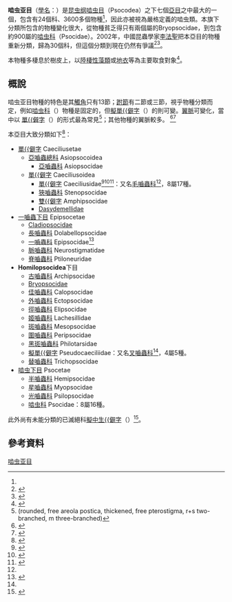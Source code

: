 {{CJK-New-Char|2A605}}
{{AutoTaxobox
| taxon = Psocomorpha
}}
'''啮虫亚目'''（[[學名|學名]]：{{lang|la|'''Psocomorpha'''}}）是[[昆虫纲|昆虫纲]][[啮虫总目|啮虫目]]（Psocodea）之下七個[[亞目|亞目]]之中最大的一個，包含有24個科、3600多個物種<ref name="Lienhard"/>，因此亦被視為嚴格定義的啮虫類。本旗下分類所包含的物種變化很大，從物種貧乏得只有兩個屬的Bryopsocidae，到包含約900屬的[[啮虫科|啮虫科]]（Psocidae）。2002年，中國昆蟲學家[[李法聖|李法聖]]把本亞目的物種重新分類，歸為30個科，但這個分類到現在仍然有爭議<ref>{{GBIF |id=131650015 |title=Psocomorpha }}</ref><ref>{{cite book |last=Li |first=Fasheng |authorlink=李法聖 |year=2002 |title=Psocoptera of China. National Natural Science Foundation of China |volume=5-6 }}</ref>。

本物種多棲息於樹皮上，以[[陸棲性藻類|陸棲性藻類]]或[[地衣|地衣]]等為主要取食對象<ref>{{cite journal |url=http://www.osa.nchu.edu.tw/group/group19/webmonth/month89/200106/20010603.htm |title=小心囓蟲就在你身邊 |date=2001-06-03 |language=zh-hant |author=詹美鈴 |volume=2001 |issue=6 |journal=大地的心聲 |publisher=[[國立中興大學|國立中興大學]]保育社 |access-date=2015-01-20 |archive-url=https://web.archive.org/web/20140714153531/http://www.osa.nchu.edu.tw/group/group19/webmonth/month89/200106/20010603.htm |archive-date=2014-07-14 |dead-url=yes }}</ref>。

==概說==
啮虫亚目物種的特色是其[[觸角#節足動物|觸角]]只有13節；[[跗節|跗節]]有二節或三節，視乎物種分類而定，例如[[啮虫科|啮虫科]]（{{lang|la|Psocidae}}）物種是固定的，但[[擬單𪘅科|擬單{{僻字]]（{{lang|la|Pseudocaeciliidae}}）的則可變。[[翼脈|翼脈]]可變化，當中以 [[單𪘅屬|單{{僻字]]（{{lang|la|Caecilius}}）的形式最為常見<ref>(rounded, free areola postica, thickened, free pterostigma, r+s two-branched, m three-branched)</ref>；其他物種的翼脈較多。
<ref name="Lienhard">{{cite journal |author=C. Lienhard & C. N. Smithers |year=2002 |title=Psocoptera (Insecta): World Catalogue and Bibliography |journal=[[Instrumenta_Biodiversitatis|Instrumenta Biodiversitatis]] |volume=5 |publisher=[[日內瓦自然歷史博物館|Muséum d'histoire naturelle]], [[日內瓦|Geneva]]}}</ref><ref name="ONDVUSSRp">{{cite book |title={{蘇聯遠東地區的昆蟲-1}}|pages=323—357 |language=ru }}</ref>

本亞目大致分類如下<ref name=taibif>{{cite web |url=http://www.taibif.tw/zh/catalogue_of_life/page/386f-39c9-23c0-a033-81e9-5621-bfa9-999e |title=臺灣生物多樣性資訊入口網：嚙蟲目 |accessdate=2014-08-30 |language=zh-hant |archive-url=https://web.archive.org/web/20150120063120/http://www.taibif.tw/zh/catalogue_of_life/page/386f-39c9-23c0-a033-81e9-5621-bfa9-999e |archive-date=2015-01-20 |dead-url=yes }}</ref>：
* [[單𪘅下目|單{{僻字]] Caeciliusetae
** [[亞嚙蟲總科|亞嚙蟲總科]] Asiopsocoidea
*** [[亞嚙蟲科|亞嚙蟲科]] Asiopsocidae
** [[單𪘅總科|單{{僻字]] Caeciliusoidea
*** [[單𪘅科|單{{僻字]] Caeciliusidae<ref name=tolweb_14467>{{Tolweb |id=14467 |title=Caeciliusidae }}</ref><ref name = "COL">{{cite web|url= http://www.catalogueoflife.org/annual-checklist/2011/search/all/key/caeciliusidae/match/1|title= Species 2000 & ITIS Catalogue of Life: 2011 Annual Checklist.|accessdate= 2012-09-24|authors= Bisby F.A., Roskov Y.R., Orrell T.M., Nicolson D., Paglinawan L.E., Bailly N., Kirk P.M., Bourgoin T., Baillargeon G., Ouvrard D. (red.)|year= 2011|publisher= Species 2000|location= Reading, UK.|archive-date= 2018-10-05|archive-url= https://web.archive.org/web/20181005150057/http://www.catalogueoflife.org/annual-checklist/2011/search/all/key/caeciliusidae/match/1|dead-url= no}}</ref><ref name = "dyn_2000976">{{dyntaxa |id=2000976 |title=Caeciliusidae }}</ref>：又名[[毛嚙蟲科|毛嚙蟲科]]<ref name=taibif />，8屬17種。
*** [[狹嚙蟲科|狹嚙蟲科]] Stenopsocidae
*** [[雙𪘅科|雙{{僻字]] Amphipsocidae
*** [[Dasydemellidae|Dasydemellidae]]
* [[一嚙蟲下目|一嚙蟲下目]] Epipsocetae
** [[Cladiopsocidae|Cladiopsocidae]]
** [[長嚙蟲科|長嚙蟲科]] Dolabellopsocidae
** [[一嚙蟲科|一嚙蟲科]] Epipsocidae<ref>{{cute web |url=http://www.taibif.tw/zh/catalogue_of_life/page/3082-aa4f-1c23-1783-6b32-ce59-e0f4-8566 |archive-url=https://web.archive.org/web/20150120103635mp_/http://www.taibif.tw/zh/catalogue_of_life/page/3082-aa4f-1c23-1783-6b32-ce59-e0f4-8566 |title=一嚙蟲科 Epipsocidae |work=[[TaiBIF|TaiBIF]] |access-date=2020-05-28 |language=zh-hant }}</ref>
** [[脈嚙蟲科|脈嚙蟲科]] Neurostigmatidae
** [[脊嚙蟲科|脊嚙蟲科]] Ptiloneuridae
* '''Homilopsocidea'''下目
** [[古嚙蟲科|古嚙蟲科]] Archipsocidae
** [[Bryopsocidae|Bryopsocidae]]
** [[佳嚙蟲科|佳嚙蟲科]] Calopsocidae
** [[外嚙蟲科|外嚙蟲科]] Ectopsocidae
** [[徑嚙蟲科|徑嚙蟲科]] Elipsocidae
** [[姬嚙蟲科|姬嚙蟲科]] Lachesillidae
** [[斑嚙蟲科|斑嚙蟲科]] Mesopsocidae
** [[圍嚙蟲科|圍嚙蟲科]] Peripsocidae
** [[黑斑嚙蟲科|黑斑嚙蟲科]] Philotarsidae
** [[擬單𪘅科|擬單{{僻字]] Pseudocaeciliidae：又名[[叉嚙蟲科|叉嚙蟲科]]<ref name=taibif />，4屬5種。
** [[替嚙蟲科|替嚙蟲科]] Trichopsocidae
* [[啮虫下目|啮虫下目]] Psocetae
** [[半嚙蟲科|半嚙蟲科]] Hemipsocidae
** [[星嚙蟲科|星嚙蟲科]] Myopsocidae
** [[光嚙蟲科|光嚙蟲科]] Psilopsocidae
** [[啮虫科|啮虫科]] Psocidae：8屬16種。

此外尚有未能分類的已滅絕科[[擬中生𪘅科|擬中生{{僻字]]（{{lang|la|Paramesopsocidae}}）<ref>{{GBIF |id=131654261 |title=Paramesopsocidae }}</ref>。

==參考資料==
{{reflist}}
{{Taxonbar|from=Q4047569}}

[[Category:啮虫亚目|]]